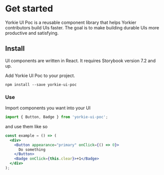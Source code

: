 
<Meta title="Introduction" />

# Get started

Yorkie UI Poc is a reusable component library that helps Yorkier contributors build UIs faster.
The goal is to make building durable UIs more productive and satisfying.

## Install

UI components are written in React. It requires Storybook version 7.2 and up.

Add Yorkie UI Poc to your project.

`npm install --save yorkie-ui-poc`

### **Use**

Import components you want into your UI

```jsx
import { Button, Badge } from 'yorkie-ui-poc';
```

and use them like so

```jsx
const example = () => (
  <div>
    <Button appearance="primary" onClick={() => 0}>
      Do something
    </Button>
    <Badge onClick={this.clear}>+1</Badge>
  </div>
);
```

<Overview />
